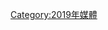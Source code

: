 {{year by category
|m=2
|c=0
|d=1
|y=9
|cat=媒體獎項
|sortkey=媒體獎項
|parent=媒體獎項
|subcat=2019年獎項
}}

[[Category:2019年媒體|Category:2019年媒體]]